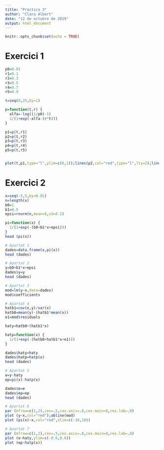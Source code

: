 ```yaml
---
title: "Practica 3"
author: "Clara Albert"
date: "12 de octubre de 2019"
output: html_document
---
```


```r
knitr::opts_chunk$set(echo = TRUE)
```


# Exercici 1
```r
p0=0.01
r1=0.1
r2=0.3
r3=0.5
r4=0.7
r5=0.9

t=seq(0,25,by=1)

p=function(t,r) {
  alfa=-log((1/p0)-1)
  1/(1+exp(-alfa-(r*t)))
}

p1=p(t,r1)
p2=p(t,r2)
p3=p(t,r3)
p4=p(t,r4)
p5=p(t,r5)


plot(t,p1,type="l",ylim=c(0,1));lines(p2,col="red",type="l",lty=2);lines (p3,type="l",col="green",lty=3);lines (p4,type="l",col="blue",lty=4); lines (p5,type="l",col="cyan",lty=5);legend(x=c(0,5),y=c(0.6,1),legend=c("r=0.1","r=0.3","r=0.5","r=0.7","r=0.9"),lty=c(1,2,3,4,5),col=c("black","red","green","blue","cyan"))


```


# Exercici 2
```r

x=seq(-5,5,by=0.01)
n=length(x)
b0=1
b1=0.5
epsi=rnorm(n,mean=0,sd=0.2)

pi=function(x) {
  1/(1+exp(-(b0+b1*x+epsi)))
}
head (pi(x))

# Apartat 1
dades=data.frame(x,pi(x))
head (dades)

# Apartat 2
y=b0+b1*x+epsi
dades$y=y
head (dades)

# Apartat 3
mod=lm(y~x,data=dades)
mod$coefficients

# Apartat 4
hatb1=cov(x,y)/var(x)
hatb0=mean(y)-(hatb1*mean(x))
e1=mod$residuals

haty=hatb0+(hatb1*x)

hatp=function(x) {
  1/(1+exp(-(hatb0+hatb1*x+e1)))
}

dades$haty=haty
dades$hatp=hatp(x)
head (dades)

# Apartat 5
e=y-haty
ep=pi(x)-hatp(x)

dades$e=e
dades$ep=ep
head (dades)

# Apartat 6
par (mfrow=c(1,2),cex=.5,cex.axis=.8,cex.main=8,cex.lab=.8)
plot (y~x,col="red");abline(mod)
plot (pi(x)~x,col="red",xlim=c(-10,10))

# Apartat 7
par (mfrow=c(1,2),cex=.5,cex.axis=.8,cex.main=8,cex.lab=.8)
plot (e~haty,ylim=c(-0.6,0.6))
plot (ep~hatp(x))
```